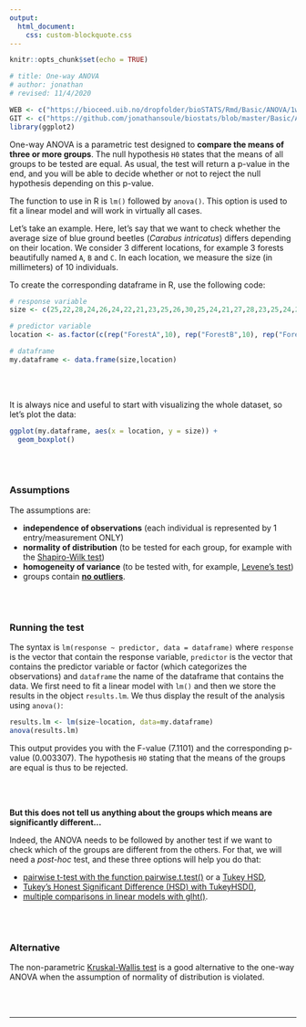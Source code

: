 ```yaml
---
output:
  html_document:
    css: custom-blockquote.css
---
```


```r
knitr::opts_chunk$set(echo = TRUE)

# title: One-way ANOVA
# author: jonathan
# revised: 11/4/2020 

WEB <- c("https://bioceed.uib.no/dropfolder/bioSTATS/Rmd/Basic/ANOVA/1way.html")
GIT <- c("https://github.com/jonathansoule/biostats/blob/master/Basic/ANOVA/1way.Rmd")
library(ggplot2)

```

One-way ANOVA is a parametric test designed to **compare the means of three or more groups**. The null hypothesis `H0` states that the means of all groups to be tested are equal. As usual, the test will return a p-value in the end, and you will be able to decide whether or not to reject the null hypothesis depending on this p-value.

The function to use in R is `lm()` followed by `anova()`. This option is used to fit a linear model and will work in virtually all cases. 

Let's take an example. Here, let's say that we want to check whether the average size of blue ground beetles (*Carabus intricatus*) differs depending on their location. We consider 3 different locations, for example 3 forests beautifully named `A`, `B` and `C`. In each location, we measure the size (in millimeters) of 10 individuals.

To create the corresponding dataframe in R, use the following code:
```r
# response variable
size <- c(25,22,28,24,26,24,22,21,23,25,26,30,25,24,21,27,28,23,25,24,20,22,24,23,22,24,20,19,21,22)

# predictor variable
location <- as.factor(c(rep("ForestA",10), rep("ForestB",10), rep("ForestC",10)))

# dataframe
my.dataframe <- data.frame(size,location)
```
<br/><br/> 

It is always nice and useful to start with visualizing the whole dataset, so let's plot the data:
```r
ggplot(my.dataframe, aes(x = location, y = size)) +
  geom_boxplot()
```
<br/><br/> 

### Assumptions

The assumptions are:

+ **independence of observations** (each individual is represented by 1 entry/measurement ONLY)
+ **normality of distribution** (to be tested for each group, for example with the [Shapiro-Wilk test](https://biostats.w.uib.no/test-for-normality-shapiro-wilks-test/){target="_blank"})
+ **homogeneity of variance** (to be tested with, for example, [Levene's test](https://biostats.w.uib.no/test-for-homogeneity-of-variances-levenes-test/){target="_blank"})
+ groups contain [**no outliers**](http://biostats.w.uib.no/finding-outliers/){target="_blank"}.

<br/><br/>

### Running the test

The syntax is `lm(response ~ predictor, data = dataframe)` where `response` is the vector that contain the response variable, `predictor` is the vector that contains the predictor variable or factor (which categorizes the observations) and `dataframe` the name of the dataframe that contains the data. 
We first need to fit a linear model with `lm()` and then we store the results in the object `results.lm`. We thus display the result of the analysis using `anova()`:
```r
results.lm <- lm(size~location, data=my.dataframe)
anova(results.lm)
```
This output provides you with the F-value (7.1101) and the corresponding p-value (0.003307). The hypothesis `H0` stating that the means of the groups are equal is thus to be rejected.

<br/><br/>

**But this does not tell us anything about the groups which means are significantly different... **

Indeed, the ANOVA needs to be followed by another test if we want to check which of the groups are different from the others. For that, we will need a *post-hoc* test, and these three options will help you do that:

+ [pairwise t-test with the function pairwise.t.test()](http://biostats.w.uib.no/post-hoc-tests-pairwise-comparisons/){target="_blank"} or a [Tukey HSD](http://biostats.w.uib.no/post-hoc-tests-tukey-hsd/){target="_blank"},
+ [Tukey’s Honest Significant Difference (HSD) with TukeyHSD()](https://biostats.w.uib.no/post-hoc-tests-tukey-hsd/){target="_blank"},
+ [multiple comparisons in linear models with glht()](https://biostats.w.uib.no/post-hoc-tests-multiple-comparisons-in-linear-models/){target="_blank"}.

<br/><br/>

### Alternative

The non-parametric [Kruskal-Wallis test](http://biostats.w.uib.no/comparing-two-means-kruskal-wallis-test/){target="_blank"} is a good alternative to the one-way ANOVA when the assumption of normality of distribution is violated.

<br/><br/>

***
<!-- UNCOMMENT TO ACTIVATE
Get the Rmarkdown file corresponding to this page on [GitHub](`r GIT`){target="_blank"}.
-->
